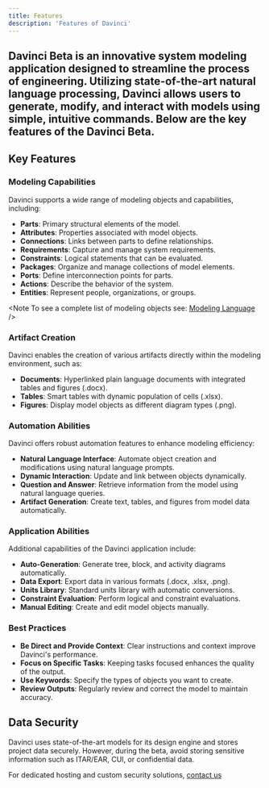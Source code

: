 ```yaml
---
title: Features
description: 'Features of Davinci'
---
```


## Davinci Beta is an innovative system modeling application designed to streamline the process of engineering. Utilizing state-of-the-art natural language processing, Davinci allows users to generate, modify, and interact with models using simple, intuitive commands. Below are the key features of the Davinci Beta.

## Key Features

### Modeling Capabilities

Davinci supports a wide range of modeling objects and capabilities, including:

- **Parts**: Primary structural elements of the model.
- **Attributes**: Properties associated with model objects.
- **Connections**: Links between parts to define relationships.
- **Requirements**: Capture and manage system requirements.
- **Constraints**: Logical statements that can be evaluated.
- **Packages**: Organize and manage collections of model elements.
- **Ports**: Define interconnection points for parts.
- **Actions**: Describe the behavior of the system.
- **Entities**: Represent people, organizations, or groups.

<Note To see a complete list of modeling objects see: [Modeling Language](/sections/sysml/systemmodeling) />

### Artifact Creation

Davinci enables the creation of various artifacts directly within the modeling environment, such as:

- **Documents**: Hyperlinked plain language documents with integrated tables and figures (.docx).
- **Tables**: Smart tables with dynamic population of cells (.xlsx).
- **Figures**: Display model objects as different diagram types (.png).

### Automation Abilities

Davinci offers robust automation features to enhance modeling efficiency:

- **Natural Language Interface**: Automate object creation and modifications using natural language prompts.
- **Dynamic Interaction**: Update and link between objects dynamically.
- **Question and Answer**: Retrieve information from the model using natural language queries.
- **Artifact Generation**: Create text, tables, and figures from model data automatically.

### Application Abilities

Additional capabilities of the Davinci application include:

- **Auto-Generation**: Generate tree, block, and activity diagrams automatically.
- **Data Export**: Export data in various formats (.docx, .xlsx, .png).
- **Units Library**: Standard units library with automatic conversions.
- **Constraint Evaluation**: Perform logical and constraint evaluations.
- **Manual Editing**: Create and edit model objects manually.

### Best Practices

- **Be Direct and Provide Context**: Clear instructions and context improve Davinci's performance.
- **Focus on Specific Tasks**: Keeping tasks focused enhances the quality of the output.
- **Use Keywords**: Specify the types of objects you want to create.
- **Review Outputs**: Regularly review and correct the model to maintain accuracy.

## Data Security

Davinci uses state-of-the-art models for its design engine and stores project data securely. However, during the beta, avoid storing sensitive information such as ITAR/EAR, CUI, or confidential data.

For dedicated hosting and custom security solutions, [contact us](https://www.celedonsolutions.com/enterprise-contact)